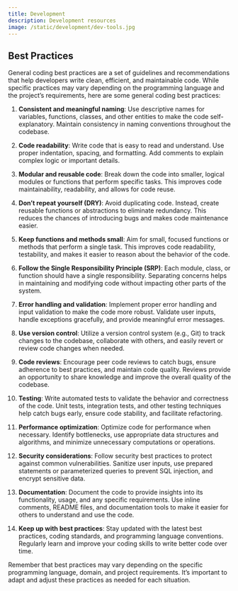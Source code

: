 ```yaml
---
title: Development
description: Development resources
image: /static/development/dev-tools.jpg
---
```



## Best Practices

General coding best practices are a set of guidelines and recommendations that help developers write clean, efficient, and maintainable code. While specific practices may vary depending on the programming language and the project's requirements, here are some general coding best practices:

1. **Consistent and meaningful naming**: Use descriptive names for variables, functions, classes, and other entities to make the code self-explanatory. Maintain consistency in naming conventions throughout the codebase.

2. **Code readability**: Write code that is easy to read and understand. Use proper indentation, spacing, and formatting. Add comments to explain complex logic or important details.

3. **Modular and reusable code**: Break down the code into smaller, logical modules or functions that perform specific tasks. This improves code maintainability, readability, and allows for code reuse.

4. **Don't repeat yourself (DRY)**: Avoid duplicating code. Instead, create reusable functions or abstractions to eliminate redundancy. This reduces the chances of introducing bugs and makes code maintenance easier.

5. **Keep functions and methods small**: Aim for small, focused functions or methods that perform a single task. This improves code readability, testability, and makes it easier to reason about the behavior of the code.

6. **Follow the Single Responsibility Principle (SRP)**: Each module, class, or function should have a single responsibility. Separating concerns helps in maintaining and modifying code without impacting other parts of the system.

7. **Error handling and validation**: Implement proper error handling and input validation to make the code more robust. Validate user inputs, handle exceptions gracefully, and provide meaningful error messages.

8. **Use version control**: Utilize a version control system (e.g., Git) to track changes to the codebase, collaborate with others, and easily revert or review code changes when needed.

9. **Code reviews**: Encourage peer code reviews to catch bugs, ensure adherence to best practices, and maintain code quality. Reviews provide an opportunity to share knowledge and improve the overall quality of the codebase.

10. **Testing**: Write automated tests to validate the behavior and correctness of the code. Unit tests, integration tests, and other testing techniques help catch bugs early, ensure code stability, and facilitate refactoring.

11. **Performance optimization**: Optimize code for performance when necessary. Identify bottlenecks, use appropriate data structures and algorithms, and minimize unnecessary computations or operations.

12. **Security considerations**: Follow security best practices to protect against common vulnerabilities. Sanitize user inputs, use prepared statements or parameterized queries to prevent SQL injection, and encrypt sensitive data.

13. **Documentation**: Document the code to provide insights into its functionality, usage, and any specific requirements. Use inline comments, README files, and documentation tools to make it easier for others to understand and use the code.

14. **Keep up with best practices**: Stay updated with the latest best practices, coding standards, and programming language conventions. Regularly learn and improve your coding skills to write better code over time.

Remember that best practices may vary depending on the specific programming language, domain, and project requirements. It's important to adapt and adjust these practices as needed for each situation.
